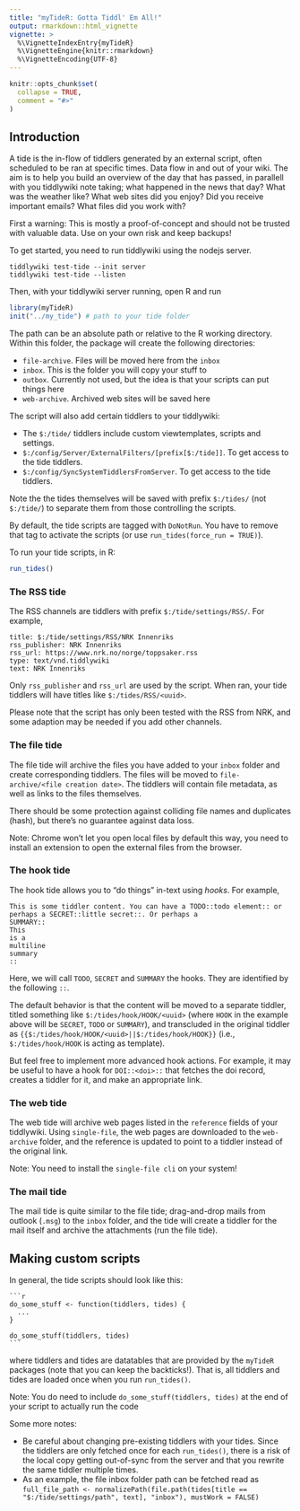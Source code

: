 ```yaml
---
title: "myTideR: Gotta Tiddl' Em All!"
output: rmarkdown::html_vignette
vignette: >
  %\VignetteIndexEntry{myTideR}
  %\VignetteEngine{knitr::rmarkdown}
  %\VignetteEncoding{UTF-8}
---
```


```r
knitr::opts_chunk$set(
  collapse = TRUE,
  comment = "#>"
)
```

## Introduction

A tide is the in-flow of tiddlers generated by an external script, often scheduled to be ran at specific times. Data flow in and out of your wiki. The aim is to help you build an overview of the day that has passed, in parallell with you tiddlywiki note taking; what happened in the news that day? What was the weather like? What web sites did you enjoy? Did you receive important emails? What files did you work with? 

First a warning: This is mostly a proof-of-concept and should not be trusted with valuable data. Use on your own risk and keep backups!

To get started, you need to run tiddlywiki using the nodejs server.

```
tiddlywiki test-tide --init server
tiddlywiki test-tide --listen
```

Then, with your tiddlywiki server running, open R and run

```r
library(myTideR)
init("../my_tide") # path to your tide folder
```

The path can be an absolute path or relative to the R working directory. Within this folder, the package will create the following directories:

* `file-archive`. Files will be moved here from the `inbox`
* `inbox`. This is the folder you will copy your stuff to
* `outbox`. Currently not used, but the idea is that your scripts can put things here
* `web-archive`. Archived web sites will be saved here

The script will also add certain tiddlers to your tiddlywiki:

* The `$:/tide/` tiddlers include custom viewtemplates, scripts and settings.
* `$:/config/Server/ExternalFilters/[prefix[$:/tide]]`. To get access to the tide tiddlers.
* `$:/config/SyncSystemTiddlersFromServer`. To get access to the tide tiddlers.

Note the the tides themselves will be saved with prefix `$:/tides/` (not `$:/tide/`) to separate them from those controlling the scripts.

By default, the tide scripts are tagged with `DoNotRun`. You have to remove that tag to activate the scripts (or use `run_tides(force_run = TRUE)`).

To run your tide scripts, in R:

```r
run_tides()
```

### The RSS tide

The RSS channels are tiddlers with prefix `$:/tide/settings/RSS/`. For example,
```
title: $:/tide/settings/RSS/NRK Innenriks
rss_publisher: NRK Innenriks
rss_url: https://www.nrk.no/norge/toppsaker.rss
type: text/vnd.tiddlywiki
text: NRK Innenriks
```

Only `rss_publisher` and `rss_url` are used by the script. When ran, your tide tiddlers will have titles like `$:/tides/RSS/<uuid>`.

Please note that the script has only been tested with the RSS from NRK, and some adaption may be needed if you add other channels.

### The file tide

The file tide will archive the files you have added to your `inbox` folder and create corresponding tiddlers. The files will be moved to `file-archive/<file creation date>`. The tiddlers will contain file metadata, as well as links to the files themselves.

There should be some protection against colliding file names and duplicates (hash), but there's no guarantee against data loss.

Note: Chrome won't let you open local files by default this way, you need to install an extension to open the external files from the browser.

### The hook tide

The hook tide allows you to "do things" in-text using *hooks*. For example,

```
This is some tiddler content. You can have a TODO::todo element:: or perhaps a SECRET::little secret::. Or perhaps a
SUMMARY::
This
is a
multiline
summary
::
```
Here, we will call `TODO`, `SECRET` and `SUMMARY` the hooks. They are identified by the following `::`.

The default behavior is that the content will be moved to a separate tiddler, titled something like `$:/tides/hook/HOOK/<uuid>` (where `HOOK` in the example above will be `SECRET`, `TODO` or `SUMMARY`), and transcluded in the original tiddler as `{{$:/tides/hook/HOOK/<uuid>||$:/tides/hook/HOOK}}` (i.e., `$:/tides/hook/HOOK` is acting as template).

But feel free to implement more advanced hook actions. For example, it may be useful to have a hook for `DOI::<doi>::` that fetches the doi record, creates a tiddler for it, and make an appropriate link.

### The web tide

The web tide will archive web pages listed in the `reference` fields of your tiddlywiki. Using `single-file`, the web pages are downloaded to the `web-archive` folder, and the reference is updated to point to a tiddler instead of the original link.

Note: You need to install the `single-file cli` on your system!

### The mail tide

The mail tide is quite similar to the file tide; drag-and-drop mails from outlook (`.msg`) to the `inbox` folder, and the tide will create a tiddler for the mail itself and archive the attachments (run the file tide).

## Making custom scripts
In general, the tide scripts should look like this:
````
```r
do_some_stuff <- function(tiddlers, tides) {
  ...
}

do_some_stuff(tiddlers, tides)
```
````
where tiddlers and tides are datatables that are provided by the `myTideR` packages (note that you can keep the backticks!). That is, all tiddlers and tides are loaded once when you run `run_tides()`.

Note: You do need to include `do_some_stuff(tiddlers, tides)` at the end of your script to actually run the code

Some more notes:

* Be careful about changing pre-existing tiddlers with your tides. Since the tiddlers are only fetched once for each `run_tides()`, there is a risk of the local copy getting out-of-sync from the server and that you rewrite the same tiddler multiple times.
* As an example, the file inbox folder path can be fetched read as `full_file_path <- normalizePath(file.path(tides[title == "$:/tide/settings/path", text], "inbox"), mustWork = FALSE)`
